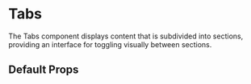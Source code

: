 
<Meta title="Tabs" of={TabsStories} />

# Tabs

The Tabs component displays content that is subdivided into sections, providing an interface for toggling visually between sections.

<Canvas>
  <Story of={TabsStories.MultipleTabs} />
</Canvas>

## Default Props

<ArgsTable of={Tabs} />
